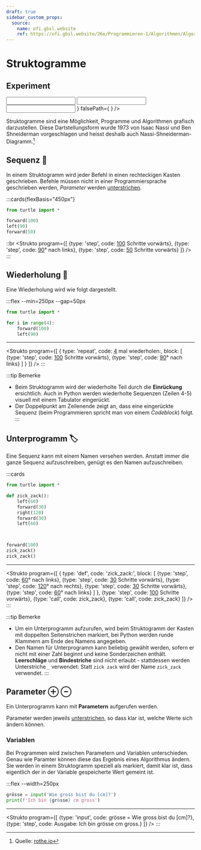 ```yaml
---
draft: true
sidebar_custom_props:
  source:
    name: ofi.gbsl.website
    ref: https://ofi.gbsl.website/26e/Programmieren-1/Algorithmen/Algorithmus
---
```



# Struktogramme

## Experiment

<Struktogramm align='flex-start'>
  <Instruction text="Ich gehe ins Bett" />
  <Instruction text="Schafe = 0" />
  <Loop condition="Solange ich wach bin...">
    <Instruction text="Schafe = Schafe + 1" />
  </Loop>
  <Output text="Ausgabe: 💤😴💤" />
</Struktogramm>

<Struktogramm>
  <Input text="Eingabe: a"/>
  <Input text="Eingabe: b"/>
  <Instruction text="c = a + b" />
  <Output text="Ausgabe: c" />
</Struktogramm>

<Struktogramm>
  <Input text="Eingabe: a" />
  <Conditional condition="Wenn a % 2 == 0" truePath={
    <Output text="Ausgabe: 'gerade'" />
  } falsePath={
    <Output text="Ausgabe: 'ungerade'" />
  } />
</Struktogramm>

Struktogramme sind eine Möglichkeit, Programme und Algorithmen grafisch darzustellen. Diese Dartstellungsform wurde 1973 von Isaac Nassi und Ben Shneiderman vorgeschlagen und heisst deshalb auch Nassi-Shneiderman-Diagramm.[^1]

## Sequenz 👣
In einem Struktogramm wird jeder Befehl in einen rechteckigen Kasten geschrieben. Befehle müssen nicht in einer Programmiersprache geschrieben werden, *Parameter* werden <u>unterstrichen</u>.

:::cards{flexBasis="450px"}
```py live_py slim
from turtle import *

forward(100)
left(90)
forward(50)
```
::br
<Strukto program={[
    {type: 'step', code: <span><u>100</u> Schritte vorwärts</span>},
    {type: 'step', code: <span><u>90</u>° nach links</span>},
    {type: 'step', code: <span><u>50</u> Schritte vorwärts</span>}
]} />
:::


## Wiederholung 🔁

Eine Wiederholung wird wie folgt dargestellt.

:::flex --min=250px --gap=50px
```py live_py slim
from turtle import *

for i in range(4):
    forward(100)
    left(90)
```
***
<Strukto program={[
    {
        type: 'repeat',
        code: <span><u>4</u> mal wiederholen:</span>,
        block: [
            {type: 'step', code: <span><u>100</u> Schritte vorwärts</span>},
            {type: 'step', code: <span><u>90</u>° nach links</span>}
        ]
    }
]} />
:::

:::tip Bemerke
- Beim Struktogramm wird der wiederholte Teil durch die **Einrückung** ersichtlich. Auch in Python werden wiederholte Sequenzen (Zeilen 4-5) visuell mit einem Tabulator eingerückt.
- Der Doppelpunkt am Zeilenende zeigt an, dass eine eingerückte Sequenz (beim Programmieren spricht man von einem *Codeblock*) folgt.
:::

## Unterprogramm 🏷
Eine Sequenz kann mit einem Namen versehen werden. Anstatt immer die ganze Sequenz aufzuschreiben, genügt es den Namen aufzuschreiben.

:::cards
```py live_py slim
from turtle import *

def zick_zack():
    left(60)
    forward(30)
    right(120)
    forward(30)
    left(60)



forward(100)
zick_zack()
zick_zack()
```
***
<Strukto program={[
    {
        type: 'def',
        code: 'zick_zack:',
        block: [
            {type: 'step', code: <span><u>60</u>° nach links</span>},
            {type: 'step', code: <span><u>30</u> Schritte vorwärts</span>},
            {type: 'step', code: <span><u>120</u>° nach rechts</span>},
            {type: 'step', code: <span><u>30</u> Schritte vorwärts</span>},
            {type: 'step', code: <span><u>60</u>° nach links</span>}
        ]
    },
    {type: 'step', code: <span><u>100</u> Schritte vorwärts</span>},
    {type: 'call', code: <span>zick_zack</span>},
    {type: 'call', code: <span>zick_zack</span>}
]} />
:::

:::tip Bemerke
- Um ein Unterprogramm aufzurufen, wird beim Struktogramm der Kasten mit doppelten Seitenstrichen markiert, bei Python werden runde Klammern am Ende des Namens angegeben.
- Den Namen für Unterprogramm kann beliebig gewählt werden, sofern er nicht mit einer Zahl beginnt und keine Sonderzeichen enthält. **Leerschläge** und **Bindestriche** sind nicht erlaubt - stattdessen werden Unterstriche `_` verwendet: Statt `zick zack` wird der Name `zick_zack` verwendet.
:::

## Parameter ⊕ ⊖

Ein Unterprogramm kann mit **Parametern** aufgerufen werden.

Parameter werden jeweils <u>unterstrichen</u>, so dass klar ist, welche Werte sich ändern können.

### Variablen
Bei Programmen wird zwischen Parametern und Variablen unterschieden. Genau wie Paramter können diese das Ergebnis eines Algorithmus ändern. Sie werden in einem Struktogramm speziell als markiert, damit klar ist, dass eigentlich der in der Variable gespeicherte Wert gemeint ist.

:::flex --width=250px
```py live_py slim
grösse = input('Wie gross bist du [cm]?')
print(f'Ich bin {grösse} cm gross')
```
***
<Strukto program={[
    {type: 'input', code: <span><span className="var">grösse</span> = Wie gross bist du [cm]?</span>},
    {type: 'step', code: <span>Ausgabe: Ich bin <span className="var">grösse</span> cm gross.</span>}
]} />
:::

[^1]: Quelle: [rothe.io](https://rothe.io/?b=prog1&p=905106)
